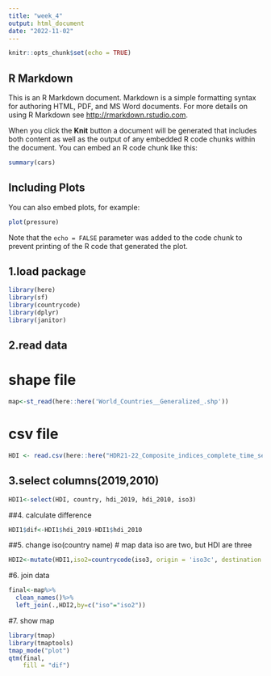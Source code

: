 ```yaml
---
title: "week_4"
output: html_document
date: "2022-11-02"
---
```


```r
knitr::opts_chunk$set(echo = TRUE)
```

## R Markdown

This is an R Markdown document. Markdown is a simple formatting syntax for authoring HTML, PDF, and MS Word documents. For more details on using R Markdown see <http://rmarkdown.rstudio.com>.

When you click the **Knit** button a document will be generated that includes both content as well as the output of any embedded R code chunks within the document. You can embed an R code chunk like this:

```r
summary(cars)
```

## Including Plots

You can also embed plots, for example:

```r
plot(pressure)
```

Note that the `echo = FALSE` parameter was added to the code chunk to prevent printing of the R code that generated the plot.

## 1.load package
```r
library(here)
library(sf)
library(countrycode)
library(dplyr)
library(janitor)
```


## 2.read data
# shape file
```r
map<-st_read(here::here('World_Countries__Generalized_.shp'))
```
# csv file
```r
HDI <- read.csv(here::here("HDR21-22_Composite_indices_complete_time_series.csv"), na = " ", skip=0)
```


## 3.select columns(2019,2010)
```r
HDI1<-select(HDI, country, hdi_2019, hdi_2010, iso3)
```

##4. calculate difference
```r
HDI1$dif<-HDI1$hdi_2019-HDI1$hdi_2010
```

##5. change iso(country name)
# map data iso are two, but HDI are three
```r
HDI2<-mutate(HDI1,iso2=countrycode(iso3, origin = 'iso3c', destination = 'iso2c'))
```

#6. join data
```r
final<-map%>%
  clean_names()%>%
  left_join(.,HDI2,by=c("iso"="iso2"))
```

#7. show map
```r
library(tmap)
library(tmaptools)
tmap_mode("plot")
qtm(final, 
    fill = "dif")
```

